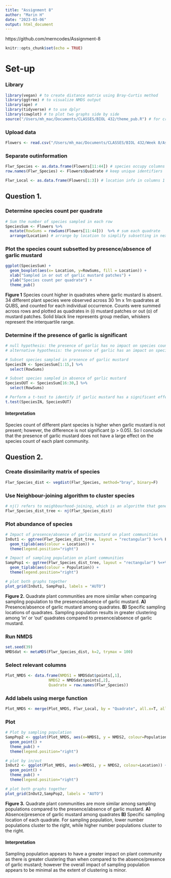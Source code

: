 ```yaml
---
title: "Assignment 8"
author: "Marin H"
date: "2023-03-06"
output: html_document
---
```


https://github.com/merncodes/Assignment-8

```r
knitr::opts_chunk$set(echo = TRUE)
```

# Set-up

### Library 
```r
library(vegan) # to create distance matrix using Bray-Curtis method
library(ggtree) # to visualize NMDS output
library(ape) # 
library(tidyverse) # to use dplyr
library(cowplot) # to plot two graphs side by side 
source("/Users/mh_mac/Documents/CLASSES/BIOL 432/theme_pub.R") # for crisp images 
```

### Upload data
```r
Flowers <- read.csv("/Users/mh_mac/Documents/CLASSES/BIOL 432/Week 8/Assignment Week 8/FloristicSurvey.csv")
```

### Separate outinformation 
```r
Flwr_Species <- as.data.frame(Flowers[11:44]) # species occupy columns 11 to 44
row.names(Flwr_Species) <- Flowers$Quadrate # keep unique identifiers

Flwr_Local <- as.data.frame(Flowers[1:3]) # location info in columns 1 to 3
```


## Question 1. 

### Determine species count per quadrate
```r
# Sum the number of species sampled in each row
SpeciesSum <- Flowers %>%
  mutate(RowSums = rowSums(Flowers[11:44]))  %>% # sum each quadrate 
  arrange(Location) # arrange by location to simplify subsetting in next code chunk 
```

### Plot the species count subsetted by presence/absence of garlic mustard
```r
ggplot(SpeciesSum) +
  geom_boxplot(aes(x= Location, y=RowSums, fill = Location)) +
  xlab("Sampled in or out of garlic mustard patches") +
  ylab("Species count per quadrate") +
  theme_pub()
```

**Figure 1** Species count higher in quadrates where garlic mustard is absent. 34 different plant species were observed across 30 1m x 1m quadrates at QUBS, and counted for each individual occurrence. Counts were summed across rows and plotted as quadrates in (i) mustard patches or out (o) of mustard patches. Solid black line represents group median, whiskers represent the interquartile range. 

### Determine if the presence of garlic is significant
```r
# null hypothesis: the presence of garlic has no impact on species count in each quadrate
# alternative hypothesis: the presence of garlic has an impact on species count in each quadrate

# Subset species sampled in presence of garlic mustard
SpeciesIN <- SpeciesSum[1:15,] %>%
  select(RowSums)

# Subset species sampled in absence of garlic mustard
SpeciesOUT <- SpeciesSum[16:30,] %>%
  select(RowSums)

# Perform a t-test to identify if garlic mustard has a significant effect on species count 
t.test(SpeciesIN, SpeciesOUT)
```

#### Interpretation

Species count of different plant species is higher when garlic mustard is not present; however, the difference is not significant (p > 0.05). So I conclude that the presence of garlic mustard does not have a large effect on the species count of each plant community. 

## Question 2. 

### Create dissimilarity matrix of species 
```r
Flwr_Species_dist <- vegdist(Flwr_Species, method="bray", binary=F)
```

### Use Neighbour-joining algorithm to cluster species
```r
# nj() refers to neighbourhood-joining, which is an algorithm that generates a phylogeny by starting with the smallest 'distance' between traits in the distance matrix then the next smallest distance, etc. 
Flwr_Species_dist_tree <- nj(Flwr_Species_dist)
```

### Plot abundance of species
```r
# Impact of presence/absence of garlic mustard on plant communities
InOut1 <- ggtree(Flwr_Species_dist_tree, layout = "rectangular") %<+% Flowers +
  geom_tiplab(aes(colour = Location)) +
  theme(legend.position="right")

# Impact of sampling population on plant communities
SampPop1 <- ggtree(Flwr_Species_dist_tree, layout = "rectangular") %<+% Flowers +
  geom_tiplab(aes(colour = Population)) +
  theme(legend.position="right")

# plot both graphs together 
plot_grid(InOut1, SampPop1, labels = "AUTO")
```

**Figure 2.** Quadrate plant communities are more similar when comparing sampling population to the presence/absence of garlic mustard. **A)** Presence/absence of garlic mustard among quadrates. **B)** Specific sampling locations of quadrates. Sampling population results in greater clustering among 'in' or 'out' quadrates compared to presence/absence of garlic mustard.

### Run NMDS
```r
set.seed(39)
NMDSdat <- metaMDS(Flwr_Species_dist, k=2, trymax = 100)
```

### Select relevant columns 
```r
Plot_NMDS <- data.frame(NMDS1 = NMDSdat$points[,1],
                   NMDS2 = NMDSdat$points[,2],
                   Quadrate = row.names(Flwr_Species))
```

### Add labels using merge function 
```r
Plot_NMDS <- merge(Plot_NMDS, Flwr_Local, by = "Quadrate", all.x=T, all.y=F)
```

### Plot
```r
# Plot by sampling population 
SampPop2 <- ggplot(Plot_NMDS, aes(x=NMDS1, y = NMDS2, colour=Population)) +
  geom_point() +
  theme_pub() +
  theme(legend.position="right")

# plot by in/out
InOut2 <- ggplot(Plot_NMDS, aes(x=NMDS1, y = NMDS2, colour=Location)) +
  geom_point() + 
  theme_pub() +
  theme(legend.position="right")

# plot both graphs together 
plot_grid(InOut2,SampPop2, labels = "AUTO")
```

**Figure 3.** Quadrate plant communities are more similar among sampling populations compared to the presence/absence of garlic mustard. **A)** Absence/presence of garlic mustard among quadrates **B)** Specific sampling location of each quadrate. For sampling population, lower number populations cluster to the right, while higher number populations cluster to the right. 

#### Interpretation
Sampling population appears to have a greater impact on plant community as there is greater clustering than when compared to the absence/presence of garlic mustard; however the overall impact of sampling population appears to be minimal as the extent of clustering is minor. 


